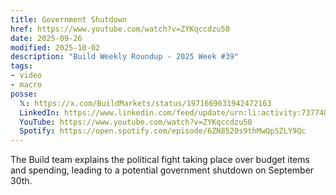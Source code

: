```yaml
---
title: Government Shutdown
href: https://www.youtube.com/watch?v=ZYKqccdzu50
date: 2025-09-26
modified: 2025-10-02
description: "Build Weekly Roundup - 2025 Week #39"
tags:
- video
- macro
posse:
  𝕏: https://x.com/BuildMarkets/status/1971669631942472163
  LinkedIn: https://www.linkedin.com/feed/update/urn:li:activity:7377406941003771904
  YouTube: https://www.youtube.com/watch?v=ZYKqccdzu50
  Spotify: https://open.spotify.com/episode/6ZN8520s9thMwQpSZLY9Qc
---
```


The Build team explains the political fight taking place over budget items and spending, leading to a potential government shutdown on September 30th.

<YouTube title="GOVERNMENT SHUTDOWN - BUILD WEEKLY ROUNDUP - 2025 WEEK #39" videoURL="https://www.youtube.com/watch?v=ZYKqccdzu50" />